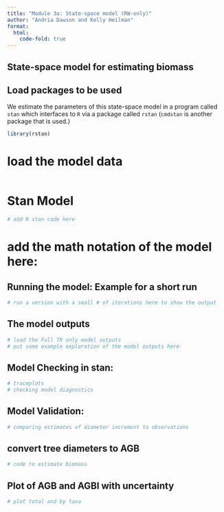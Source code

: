 ```yaml
---
title: "Module 3a: State-space model (RW-only)"
author: "Andria Dawson and Kelly Heilman"
format:
  html:
    code-fold: true
---
```


## State-space model for estimating biomass 

## Load packages to be used

We estimate the parameters of this state-space model in a program called `stan` which interfaces to `R` via a package called `rstan` (`cmdstan` is another package that is used.)

```R
library(rstan)
```

# load the model data

```r

```

# Stan Model

```r
# add R stan code here
```

# add the math notation of the model here:

## Running the model: Example for a short run

```r
# run a version with a small # of iterations here to show the output
```

## The model outputs


```R
# load the Full TR only model outputs
# put some example exploration of the model outputs here
```

## Model Checking in stan:

```R
# traceplots
# checking model diagnostics

```

## Model Validation:

```r
# comparing estimates of diameter increment to observations
```

## convert tree diameters to AGB

```R
# code to estimate biomass
```

## Plot of AGB and AGBI with uncertainty

```R
# plot total and by taxa
```
